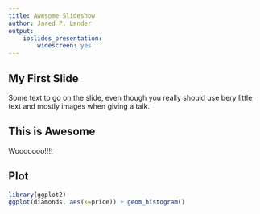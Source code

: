 ```yaml
---
title: Awesome Slideshow
author: Jared P. Lander
output:
    ioslides_presentation:
        widescreen: yes
---
```


## My First Slide

Some text to go on the slide, even though you really should use bery little text and mostly images when giving a talk.

## This is Awesome

Wooooooo!!!!

## Plot

```r
library(ggplot2)
ggplot(diamonds, aes(x=price)) + geom_histogram()
```


